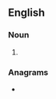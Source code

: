 ==English==

===Noun===
{{head|en|noun plural form}}

# {{plural of|tagger|lang=en}}

===Anagrams===
* {{anagrams|en|gagster|gargets|stagger}}